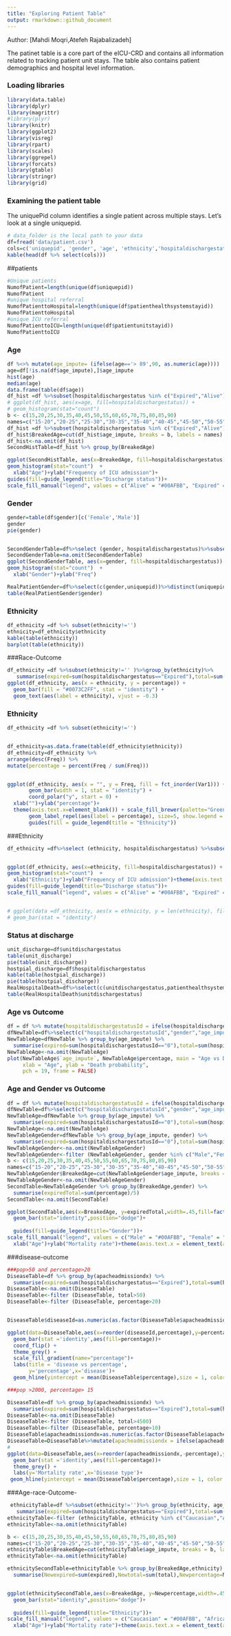 ---
title: "Exploring Patient Table"
output: rmarkdown::github_document
---
Author: [Mahdi Moqri,Atefeh Rajabalizadeh]

The patinet table is a core part of the eICU-CRD and contains all information related to tracking patient unit stays. The table also contains patient demographics and hospital level information.


### Loading libraries
```{r message=FALSE}
library(data.table)
library(dplyr)
library(magrittr)
#library(plyr)
library(knitr)
library(ggplot2)
library(visreg)
library(rpart)
library(scales)
library(ggrepel)
library(forcats)
library(gtable)
library(stringr)
library(grid)
```

### Examining the patient table
The uniquePid column identifies a single patient across multiple stays. Let's look at a single uniquepid.

```{r}
# data_folder is the local path to your data
df=fread('data/patient.csv')
cols=c('uniquepid', 'gender', 'age', 'ethnicity','hospitaldischargestatus')
kable(head(df %>% select(cols)))
```
##patients
```{r}
#Unique patients
NumofPatient=length(unique(df$uniquepid))
NumofPatient
#unique hospital referral
NumofPatienttoHospital=length(unique(df$patienthealthsystemstayid))
NumofPatienttoHospital
#unique ICU referral
NumofPatienttoICU=length(unique(df$patientunitstayid))
NumofPatienttoICU
```

### Age
```{r message=FALSE, warning=FALSE}
df %<>% mutate(age_impute= (ifelse(age=='> 89',90, as.numeric(age))))
age=df[!is.na(df$age_impute),]$age_impute
hist(age)
median(age)
data.frame(table(df$age))
df_hist =df %>%subset(hospitaldischargestatus %in% c("Expired","Alive") )
# ggplot(df_hist, aes(x=age, fill=hospitaldischargestatus)) +
# geom_histogram(stat="count")     
b <- c(15,20,25,30,35,40,45,50,55,60,65,70,75,80,85,90)
names=c("15-20","20-25","25-30","30-35","35-40","40-45","45-50","50-55","55-60","60-65","65-70","70-75","75-80","80-85","85-90")
df_hist =df %>%subset(hospitaldischargestatus %in% c("Expired","Alive") )
df_hist$BreakedAge=cut(df_hist$age_impute, breaks = b, labels = names)
df_hist<-na.omit(df_hist)
SecondHistTable=df_hist %>% group_by(BreakedAge) 

ggplot(SecondHistTable, aes(x=BreakedAge, fill=hospitaldischargestatus)) +
geom_histogram(stat="count")  +
  xlab("Age")+ylab("Frequency of ICU admission")+
guides(fill=guide_legend(title="Discharge status"))+
scale_fill_manual("legend", values = c("Alive" = "#00AFBB", "Expired" = "#FF6666"))+theme(axis.text.x = element_text(angle = 90, hjust = 1, size=10,color="black"))
```

### Gender
```{r}
gender=table(df$gender)[c('Female','Male')]
gender
pie(gender)


SecondGenderTable=df%>%select (gender, hospitaldischargestatus)%>%subset(gender %in% c('Female','Male'))%>%subset(hospitaldischargestatus %in% c("Expired","Alive") ) %>% group_by(gender) 
SecondGenderTable=na.omit(SecondGenderTable)
ggplot(SecondGenderTable, aes(x=gender, fill=hospitaldischargestatus)) +
geom_histogram(stat="count")  +
  xlab("Gender")+ylab("Freq")

RealPatientGender=df%>%select(c(gender,uniquepid))%>%distinct(uniquepid, .keep_all = TRUE)
table(RealPatientGender$gender)

```

### Ethnicity
```{r, catche=TRUE}
df_ethnicity =df %>% subset(ethnicity!='')
ethnicity=df_ethnicity$ethnicity
kable(table(ethnicity))
barplot(table(ethnicity))
```
###Race-Outcome
```{r}
df_ethnicity =df %>%subset(ethnicity!='' )%>%group_by(ethnicity)%>%
   summarise(expired=sum(hospitaldischargestatus=="Expired"),total=sum(hospitaldischargestatus %in%c("Expired","Alive")),percentage=expired/total*100)
ggplot(df_ethnicity, aes(x = ethnicity, y = percentage)) +
  geom_bar(fill = "#0073C2FF", stat = "identity") +
  geom_text(aes(label = ethnicity), vjust = -0.3) 
```
### Ethnicity
```{r, catche=TRUE}
df_ethnicity =df %>% subset(ethnicity!='')


df_ethnicity=as.data.frame(table(df_ethnicity$ethnicity))
df_ethnicity=df_ethnicity %>%
arrange(desc(Freq)) %>%
mutate(percentage = percent(Freq / sum(Freq))) 


ggplot(df_ethnicity, aes(x = "", y = Freq, fill = fct_inorder(Var1))) +
       geom_bar(width = 1, stat = "identity") +
       coord_polar("y", start = 0) +
  xlab("")+ylab("percentage")+
  theme(axis.text.x=element_blank()) + scale_fill_brewer(palette="Greens")+
       geom_label_repel(aes(label = percentage), size=5, show.legend = F, nudge_x = 1) +
       guides(fill = guide_legend(title = "Ethnicity"))
```
###Ethnicity
```{r, catche=TRUE}
df_ethnicity =df%>%select (ethnicity, hospitaldischargestatus) %>%subset(ethnicity!='' )%>%subset (hospitaldischargestatus %in%c("Expired","Alive"))%>%group_by(ethnicity)


ggplot(df_ethnicity, aes(x=ethnicity, fill=hospitaldischargestatus)) +
geom_histogram(stat="count")  +
  xlab("Ethnicity")+ylab("Frequency of ICU admission")+theme(axis.text.x = element_text(angle = 45, hjust = 1, size=10,color="black")) +
guides(fill=guide_legend(title="Discharge status"))+
scale_fill_manual("legend", values = c("Alive" = "#00AFBB", "Expired" = "#FF6666"))


# ggplot(data =df_ethnicity, aes(x = ethnicity, y = len(ethnicity), fill = Expired))
# geom_bar(stat = "identity")
```
### Status at discharge
```{r}
unit_discharge=df$unitdischargestatus
table(unit_discharge)
pie(table(unit_discharge))
hostpial_discharge=df$hospitaldischargestatus
kable(table(hostpial_discharge))
pie(table(hostpial_discharge))
RealHospitalDeath=df%>%select(c(unitdischargestatus,patienthealthsystemstayid))%>%distinct(patienthealthsystemstayid, .keep_all = TRUE)
table(RealHospitalDeath$unitdischargestatus)
```



### Age vs Outcome
```{r message=FALSE, warning=FALSE}


df = df %>% mutate(hospitaldischargestatusId = ifelse(hospitaldischargestatus  %in% c("Expired"), 0, 1))
dfNewTable=df%>%select(c("hospitaldischargestatusId","gender","age_impute"))
NewTableAge=dfNewTable %>% group_by(age_impute) %>%
  summarise(expired=sum(hospitaldischargestatusId=="0"),total=sum(hospitaldischargestatusId %in%c("0","1")),percentage=expired/total*100) 
NewTableAge<-na.omit(NewTableAge)
plot(NewTableAge$`age_impute`, NewTableAge$percentage, main = "Age vs Death",
     xlab = "Age", ylab = "Death probability",
     pch = 19, frame = FALSE)

```
### Age and Gender vs Outcome
```{r message=FALSE, warning=FALSE}


df = df %>% mutate(hospitaldischargestatusId = ifelse(hospitaldischargestatus  %in% c("Expired"), 0, 1))
dfNewTable=df%>%select(c("hospitaldischargestatusId","gender","age_impute"))
NewTableAge=dfNewTable %>% group_by(age_impute) %>%
  summarise(expired=sum(hospitaldischargestatusId=="0"),total=sum(hospitaldischargestatusId %in%c("0","1")),percentage=expired/total*100) 
NewTableAge<-na.omit(NewTableAge)
NewTableAgeGender=dfNewTable %>% group_by(age_impute, gender) %>%
  summarise(expired=sum(hospitaldischargestatusId=="0"),total=sum(hospitaldischargestatusId %in%c("0","1")),percentage=expired/total*100) 
NewTableAgeGender<-na.omit(NewTableAgeGender)
NewTableAgeGender<-filter (NewTableAgeGender, gender %in% c("Male","Female"))
b <- c(15,20,25,30,35,40,45,50,55,60,65,70,75,80,85,90)
names=c("15-20","20-25","25-30","30-35","35-40","40-45","45-50","50-55","55-60","60-65","65-70","70-75","75-80","80-85","85-90")
NewTableAgeGender$BreakedAge=cut(NewTableAgeGender$age_impute, breaks = b, labels = names)
NewTableAgeGender<-na.omit(NewTableAgeGender)
SecondTable=NewTableAgeGender %>% group_by(BreakedAge,gender) %>%
  summarise(expiredTotal=sum(percentage)/5)
SecondTable<-na.omit(SecondTable)

ggplot(SecondTable,aes(x=BreakedAge, y=expiredTotal,width=.45,fill=factor(gender)))+
  geom_bar(stat="identity",position="dodge")+
  
  guides(fill=guide_legend(title="Gender"))+
scale_fill_manual("legend", values = c("Male" = "#00AFBB", "Female" = "#FF6666"))+
  xlab("Age")+ylab("Mortality rate")+theme(axis.text.x = element_text(angle = 90, hjust = 1, size=10,color="black"))
```


###disease-outcome
```{r,fig.height=8,fig.width=8}
###pop>50 and percentage>20
DiseaseTable=df %>% group_by(apacheadmissiondx) %>%
  summarise(expired=sum(hospitaldischargestatus=="Expired"),total=sum(hospitaldischargestatus %in%c("Expired","Alive")),percentage=expired/total*100) 
DiseaseTable<-na.omit(DiseaseTable)
DiseaseTable<-filter (DiseaseTable, total>50)
DiseaseTable<-filter (DiseaseTable, percentage>20)


DiseaseTable$diseaseId=as.numeric(as.factor(DiseaseTable$apacheadmissiondx))

ggplot(data=DiseaseTable,aes(x=reorder(diseaseId,percentage),y=percentage)) + 
  geom_bar(stat ='identity',aes(fill=percentage))+
  coord_flip() + 
  theme_grey() + 
  scale_fill_gradient(name="percentage")+
  labs(title = 'disease vs percentage',
       y='percentage',x='disease')+ 
  geom_hline(yintercept = mean(DiseaseTable$percentage),size = 1, color = 'blue')

###pop >2000, percentage> 15

DiseaseTable=df %>% group_by(apacheadmissiondx) %>%
  summarise(expired=sum(hospitaldischargestatus=="Expired"),total=sum(hospitaldischargestatus %in%c("Expired","Alive")),percentage=expired/total*100) 
DiseaseTable<-na.omit(DiseaseTable)
DiseaseTable<-filter (DiseaseTable, total>4500)
DiseaseTable<-filter (DiseaseTable, percentage>10)
DiseaseTable$apacheadmissiondx=as.numeric(as.factor(DiseaseTable$apacheadmissiondx))
DiseaseTable=DiseaseTable%>%mutate(apacheadmissiondx = ifelse(apacheadmissiondx %in% c("1"), "Cardiac arrest", ifelse(apacheadmissiondx %in% c("2"),"CHF, congestive heart failure", ifelse(apacheadmissiondx %in% c("3"),"CVA, cerebrovascular accident/stroke", ifelse(apacheadmissiondx %in% c("4"),"Sepsis, pulmonary", "Sepsis, renal/UTI (including bladder)")))))
# 
ggplot(data=DiseaseTable,aes(x=reorder(apacheadmissiondx,-percentage),y=percentage)) +
  geom_bar(stat ='identity',aes(fill=percentage))+
  theme_grey() +
  labs(y='Mortality rate',x='Disease type')+
 geom_hline(yintercept = mean(DiseaseTable$percentage),size = 1, color = 'blue')+theme(axis.text.x = element_text(angle = 45, hjust = 1, size=10,color="black"))+guides(fill=guide_legend(title="Percentage"))
```





###Age-race-Outcome- 
```{r}
 ethnicityTable=df %>%subset(ethnicity!='')%>% group_by(ethnicity, age_impute)%>%
   summarise(expired=sum(hospitaldischargestatus=="Expired"),total=sum(hospitaldischargestatus %in%c("Expired","Alive")),percentage=expired/total*100)
ethnicityTable<-filter (ethnicityTable, ethnicity %in% c("Caucasian","African American"))
ethnicityTable<-na.omit(ethnicityTable)

b <- c(15,20,25,30,35,40,45,50,55,60,65,70,75,80,85,90)
names=c("15-20","20-25","25-30","30-35","35-40","40-45","45-50","50-55","55-60","60-65","65-70","70-75","75-80","80-85","85-90")
ethnicityTable$BreakedAge=cut(ethnicityTable$age_impute, breaks = b, labels = names)
ethnicityTable<-na.omit(ethnicityTable)

ethnicitySecondTable=ethnicityTable %>% group_by(BreakedAge,ethnicity) %>%
  summarise(Newexpired=sum(expired),Newtotal=sum(total),Newpercentage=Newexpired/Newtotal*100)


ggplot(ethnicitySecondTable,aes(x=BreakedAge, y=Newpercentage,width=.45,fill=factor(ethnicity)))+
  geom_bar(stat="identity",position="dodge")+
  
  guides(fill=guide_legend(title="Ethnicity"))+
scale_fill_manual("legend", values = c("Caucasian" = "#00AFBB", "African American" = "#FF6666"))+
  xlab("Age")+ylab("Mortality rate")+theme(axis.text.x = element_text(angle = 90, hjust = 1, size=10,color="black"))


```


